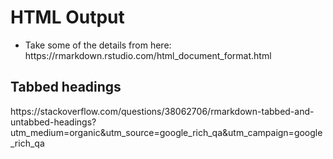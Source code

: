 # HTML Output

- Take some of the details from here: https://rmarkdown.rstudio.com/html_document_format.html

## Tabbed headings
https://stackoverflow.com/questions/38062706/rmarkdown-tabbed-and-untabbed-headings?utm_medium=organic&utm_source=google_rich_qa&utm_campaign=google_rich_qa
